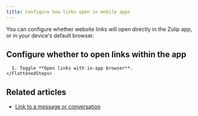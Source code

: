 ```yaml
---
title: Configure how links open in mobile apps
---
```





You can configure whether website links will open directly in the Zulip app, or
in your device's default browser.

## Configure whether to open links within the app

<Tabs>
  <TabItem label="Mobile">
    <FlattenedSteps>
      <MobileSettings />

      1. Toggle **Open links with in-app browser**.
    </FlattenedSteps>
  </TabItem>
</Tabs>

## Related articles

* [Link to a message or conversation](/help/link-to-a-message-or-conversation)
